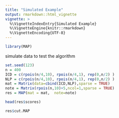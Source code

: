 ```yaml
---
title: "Simulated Example"
output: rmarkdown::html_vignette
vignette: >
  %\VignetteIndexEntry{Simulated Example}
  %\VignetteEngine{knitr::rmarkdown}
  %\VignetteEncoding{UTF-8}
---
```


```r
library(MAP)
```

simulate data to test the algorithm

```r
set.seed(123)
n = 400
ICD = c(rpois(n/4,10), rpois(n/4,1), rep(0,n/2) )
NLP = c(rpois(n/4,10), rpois(n/4,1), rep(0,n/2) )
mat = Matrix(data=cbind(ICD,NLP),sparse = TRUE)
note = Matrix(rpois(n,10)+5,ncol=1,sparse = TRUE)
res = MAP(mat = mat,  note=note)
```

```r
head(res$scores)
```

```r
res$cut.MAP
```
